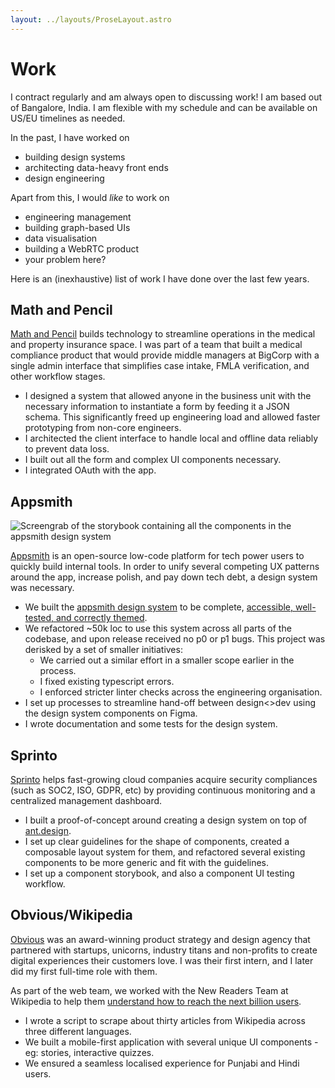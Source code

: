 ```yaml
---
layout: ../layouts/ProseLayout.astro
---
```


# Work

I contract regularly and am always open to discussing work!
I am based out of Bangalore, India. I am flexible with my schedule and can be available on US/EU timelines as needed.

In the past, I have worked on

- building design systems
- architecting data-heavy front ends
- design engineering

Apart from this, I would _like_ to work on

- engineering management
- building graph-based UIs
- data visualisation
- building a WebRTC product
- your problem here?

Here is an (inexhaustive) list of work I have done over the last few years.

## Math and Pencil

[Math and Pencil](https://www.mathandpencil.com/) builds technology to streamline operations in the medical and property insurance space. I was part of a team that built a medical compliance product that would provide middle managers at BigCorp with a single admin interface that simplifies case intake, FMLA verification, and other workflow stages.

- I designed a system that allowed anyone in the business unit with the necessary information to instantiate a form by feeding it a JSON schema. This significantly freed up engineering load and allowed faster prototyping from non-core engineers.
- I architected the client interface to handle local and offline data reliably to prevent data loss.
- I built out all the form and complex UI components necessary.
- I integrated OAuth with the app.

## Appsmith

![Screengrab of the storybook containing all the components in the appsmith design system](../assets/images/appsmith-design-system.png)

[Appsmith](https://www.appsmith.com/) is an open-source low-code platform for tech power users to quickly build internal tools. In order to unify several competing UX patterns around the app, increase polish, and pay down tech debt, a design system was necessary.

- We built the [appsmith design system](https://github.com/appsmithorg/design-system/) to be complete, [accessible, well-tested, and correctly themed](https://design-system.appsmith.com/?path=/docs/ads-components-avatar--docs).
- We refactored ~50k loc to use this system across all parts of the codebase, and upon release received no p0 or p1 bugs. This project was derisked by a set of smaller initiatives:
  - We carried out a similar effort in a smaller scope earlier in the process.
  - I fixed existing typescript errors.
  - I enforced stricter linter checks across the engineering organisation.
- I set up processes to streamline hand-off between design\<\>dev using the design system components on Figma.
- I wrote documentation and some tests for the design system.

## Sprinto

[Sprinto](https://sprinto.com/) helps fast-growing cloud companies acquire security compliances (such as SOC2, ISO, GDPR, etc) by providing continuous monitoring and a centralized management dashboard.

- I built a proof-of-concept around creating a design system on top of [ant.design](https://4x.ant.design/components/overview/).
- I set up clear guidelines for the shape of components, created a composable layout system for them, and refactored several existing components to be more generic and fit with the guidelines.
- I set up a component storybook, and also a component UI testing workflow.

## Obvious/Wikipedia

[Obvious](https://www.obvious.in/) was an award-winning product strategy and design agency that partnered with startups, unicorns, industry titans and non-profits to create digital experiences their customers love. I was their first intern, and I later did my first full-time role with them.

As part of the web team, we worked with the New Readers Team at Wikipedia to help them [understand how to reach the next billion users](https://www.obvious.in/wikipedia).

- I wrote a script to scrape about thirty articles from Wikipedia across three different languages.
- We built a mobile-first application with several unique UI components - eg: stories, interactive quizzes.
- We ensured a seamless localised experience for Punjabi and Hindi users.
